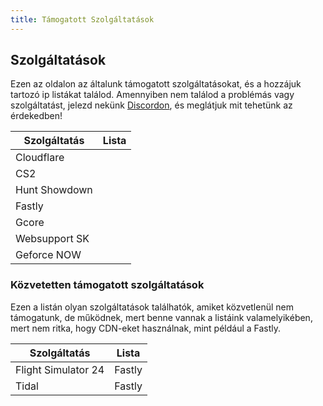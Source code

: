 ```yaml
---
title: Támogatott Szolgáltatások
---
```



## Szolgáltatások
Ezen az oldalon az általunk támogatott szolgáltatásokat, és a hozzájuk tartozó ip listákat találod. Amennyiben nem találod a problémás vagy szolgáltatást, jelezd nekünk [Discordon](https://discord.gg/n2WmGaEn3H), és meglátjuk mit tehetünk az érdekedben!

| Szolgáltatás   | Lista               |
| -------------- | ------------------- |
| Cloudflare     | [<Icon name="external"/>](https://raw.githubusercontent.com/FXTELEKOM/fxtelekom-webpage/refs/heads/main/ips/cloudflare.txt) |
| CS2            | [<Icon name="external"/>](https://raw.githubusercontent.com/FXTELEKOM/fxtelekom-webpage/refs/heads/main/ips/valve-cs2.txt) |
| Hunt Showdown  | [<Icon name="external"/>](https://raw.githubusercontent.com/FXTELEKOM/fxtelekom-webpage/refs/heads/main/ips/hunt.txt) |
| Fastly         | [<Icon name="external"/>](https://raw.githubusercontent.com/FXTELEKOM/fxtelekom-webpage/refs/heads/main/ips/fastly.txt) |
| Gcore          | [<Icon name="external"/>](https://raw.githubusercontent.com/FXTELEKOM/fxtelekom-webpage/refs/heads/main/ips/gcore.txt) |
| Websupport SK  | [<Icon name="external"/>](https://raw.githubusercontent.com/FXTELEKOM/fxtelekom-webpage/refs/heads/main/ips/websupportsk.txt) |
| Geforce NOW    | [<Icon name="external"/>](https://raw.githubusercontent.com/FXTELEKOM/fxtelekom-webpage/refs/heads/main/ips/gfn.txt) |

### Közvetetten támogatott szolgáltatások
Ezen a listán olyan szolgáltatások találhatók, amiket közvetlenül nem támogatunk, de működnek, mert benne vannak a listáink valamelyikében, mert nem ritka, hogy CDN-eket használnak, mint például a Fastly.

| Szolgáltatás			| Lista               |
| --------------		| ------------------- |
| Flight Simulator 24	| Fastly			  |
| Tidal					| Fastly			  |

